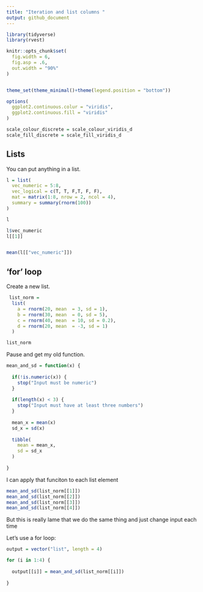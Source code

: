 ```yaml
---
title: "Iteration and list columns "
output: github_document
---
```


```r
library(tidyverse)
library(rvest)

knitr::opts_chunk$set(
  fig.width = 6,
  fig.asp = .6,
  out.width = "90%"
)


theme_set(theme_minimal()+theme(legend.position = "bottom"))

options(
  ggplot2.continuous.colur = "viridis",
  ggplot2.continuous.fill = "viridis"
)

scale_colour_discrete = scale_colour_viridis_d
scale_fill_discrete = scale_fill_viridis_d
```

## Lists

You can put anything in a list. 

```r
l = list(
  vec_numeric = 5:8,
  vec_logical = c(T, T, F,T, F, F),
  mat = matrix(1:8, nrow = 2, ncol = 4),
  summary = summary(rnorm(100))
)

l

l$vec_numeric
l[[1]]


mean(l[["vec_numeric"]])
```

## 'for' loop

Create a new list.

```r
 list_norm = 
  list(
    a = rnorm(20, mean  = 3, sd = 1),
    b = rnorm(30, mean  = 0, sd = 5),
    c = rnorm(40, mean  = 10, sd = 0.2),
    d = rnorm(20, mean  = -3, sd = 1)
  )
```

```r
list_norm
```

Pause and get my old function.

```r
mean_and_sd = function(x) {
  
  if(!is.numeric(x)) {
    stop("Input must be numeric")
  }
  
  if(length(x) < 3) {
    stop("Input must have at least three numbers")
  }
  
  mean_x = mean(x)
  sd_x = sd(x)
  
  tibble(
    mean = mean_x,
    sd = sd_x
  )
  
}
```

I can apply that funciton to each list element 

```r
mean_and_sd(list_norm[[1]])
mean_and_sd(list_norm[[2]])
mean_and_sd(list_norm[[3]])
mean_and_sd(list_norm[[4]])
```

But this is really lame that we do the same thing and just change input each time 

Let's use a for loop:

```r
output = vector("list", length = 4)

for (i in 1:4) {
  
  output[[i]] = mean_and_sd(list_norm[[i]])
  
}


```































